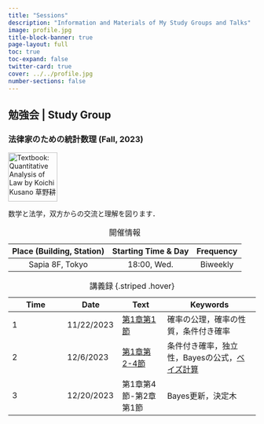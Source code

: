 ```yaml
---
title: "Sessions"
description: "Information and Materials of My Study Groups and Talks"
image: profile.jpg
title-block-banner: true
page-layout: full
toc: true
toc-expand: false
twitter-card: true
cover: ../../profile.jpg
number-sections: false
---
```


## 勉強会 | Study Group

### 法律家のための統計数理 (Fall, 2023)
[![Textbook: Quantitative Analysis of Law by Koichi Kusano 草野耕一](../posts/2023/2023-12-6/img.jpg){width=100}](https://www.yuhikaku.co.jp/books/detail/9784641125889)

数学と法学，双方からの交流と理解を図ります．

| Place (Building, Station) | Starting Time & Day | Frequency |
|:-----:|:----:|:-----:|
| Sapia 8F, Tokyo | 18:00, Wed. | Biweekly |

: 開催情報

| Time | Date |Text | Keywords |
|------|------|-----|----------|
| 1 | 11/22/2023 | [第1章第1節](../posts/2023/2023-11-22/%E6%B3%95%E5%BE%8B%E5%AE%B6%E3%81%AE%E3%81%9F%E3%82%81%E3%81%AE%E7%B5%B1%E8%A8%88%E6%95%B0%E7%90%861.qmd) | 確率の公理，確率の性質，条件付き確率 |
| 2 | 12/6/2023 | [第1章第2-4節](../posts/2023/2023-12-6/%E6%B3%95%E5%BE%8B%E5%AE%B6%E3%81%AE%E3%81%9F%E3%82%81%E3%81%AE%E7%B5%B1%E8%A8%88%E6%95%B0%E7%90%862.qmd) | 条件付き確率，独立性，Bayesの公式，[ベイズ計算](../posts/2023/2023-12-6/BayesianComp.qmd) |
| 3 | 12/20/2023 | 第1章第4節-第2章第1節 | Bayes更新，決定木 | 

: 講義録 {.striped .hover}
